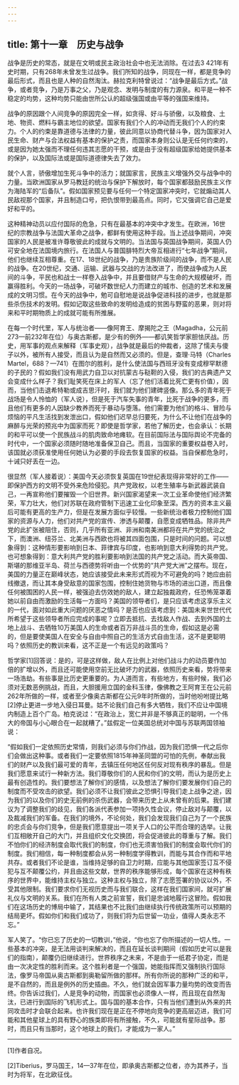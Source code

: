 ```yaml
---
---
---
```

title: 第十一章　历史与战争
---




战争是历史的常态，就是在文明或民主政治社会中也无法消除。在过去3 421年有史时期，只有268年未曾发生过战争。我们所知的战争，同现在一样，都是竞争的最后形式，而且也是人种的自然淘汰。赫拉克利特曾说过：“战争是最后方式。”战争，或者竞争，乃是万事之父，乃是观念、发明与制度的有力源泉。和平是一种不稳定的均势，这种均势只能由世所公认的超级强国或由平等的强国来维持。

战争的原因跟个人间竞争的原因完全一样，如贪得、好斗与骄傲，以及粮食、土地、物资、燃料与霸主地位的欲望。国家有我们个人的冲动而无我们个人的约束力。个人的约束是靠道德与法律的力量，彼此同意以协商代替斗争，因为国家对人民生命、财产与合法权益有基本的保护之责，而国家本身则公认是无任何约束的，或是因为她太强而不理任何违其志愿的干预，或是由于没有超级国家给她提供基本的保护，以及国际法或是国际道德律失去了效力。

就个人言，骄傲增加生死斗争中的活力；就国家言，民族主义增强外交与战争中的力量。当欧洲国家从罗马教廷的统治与保护下解放时，每个国家都鼓励民族主义作为海陆军的“后备队”。假如国家预见要与任何一个特定国家冲突时，它就煽动其人民敌视那个国家，并且制造口号，把仇恨带到最高点。同时，它又强调它自己是爱好和平的。

这种精神动员以应付国际的危急，只有在最基本的冲突中才发生。在欧洲，16世纪的宗教战争与法国大革命之战争，都鲜有使用这种手段。当上述战争期间，冲突国家的人民是被准许尊敬彼此的成就与文明的。当法国与英国战争期间，英国人仍可安全地在法国境内旅行。在法国人与普国腓特烈大帝互相进行“七年战争”期间，他们也继续互相尊重。在17、18世纪的战争，乃是贵族阶级间的战争，而不是人民的战争。在20世纪，交通、运输、武器与交战的方法改进了，而使战争成为人民间的斗争，平民也和战士一样卷入战争中，并且要借财产与生命的大规模破坏，而赢得胜利。今天的一场战争，可破坏数世纪人力而建立的城市、创造的艺术和发展成的文明习惯。在今天的战争中，勉可自慰地是说战争促进科技的进步，也就是那些杀伤技术的发明。假如记取这些致命的发明给造成的贫困与野蛮的恶果，则对将来和平时期物质上的成就可能有所推展。

在每一个时代里，军人与统治者——像阿育王、摩揭陀之王（Magadha，公元前273—前232年在位）与奥古斯都，是少有的例外——都讥笑哲学家胆怯厌战。历史，用军事的观点来解释（军事史观），战争就是最后的仲裁者，这除了懦夫与傻子以外，被所有人接受，而且认为是自然而又必须的。但是，查理·马特（Charles Martel，688？—741）在图尔的胜利，是什么使法国与西班牙没有变成穆罕默德的子民的？假如我们没有用武力自卫以对抗蒙古与鞑靼的入侵，我们的古典遗产又会变成什么样子？我们耻笑死在床上的军人（忘了他们活着比死亡更有价值），因而，当他们击退希特勒或成吉思汗时，我们就为他们建碑竖像。那么多的青年死于战场是令人怜恤的（军人说），但是死于汽车失事的青年，比死于战争的更多，而且他们有更多的人因缺少教养而死于暴动与堕落。他们需要为他们的格斗、冒险与烦恼的平凡生活找到发泄出口，假如他们迟早总归要死，为什么不让他们在战争的麻醉与光荣的预兆中为国家而死？即使是哲学家，若他了解历史，也会承认：长期的和平可以使一个民族战斗的肌肉致命地瘫软。在目前国际法与国际舆论不完备的时代中，一个国家必须随时随地准备保卫自己。而且，当国家的重要权益卷入时，该国就必须获准使用任何她认为必要的手段去恢复国家的权益。当自保都危急时，十诫只好丢在一边。

很显然（军人接着说）：美国今天必须恢复英国在19世纪表现得非常好的工作——即保护西方的文明不受外来危险侵犯。共产党政权，以老生殖率与新武器武装自己，一再宣称他们要摧毁一个旧世界。新兴国家渴望来一次工业革命使他们经济繁荣，军力壮大，他们对苏联在政府管制下迅速工业化印象至深。西方的资本主义最后可能有更高的生产力，但是在发展方面似乎较慢。一些新统治者极力控制他们国家的资源与人力，他们对共产党的宣传、渗透与颠覆，自愿变成牺牲品。除非共产党的此扩张被阻住，否则，几乎所有亚洲、非洲和南美洲都将在共产党的统治之下，而澳洲、纽芬兰、北美洲与西欧也将被其四面包围，只是时间的问题。可以想象得到：这种情形要影响到日本、菲律宾与印度，也影响到意大利得势的共产党。也可想象得到：意大利共产党的胜利要影响到法国的共产党之活动。而大英帝国、斯堪的那维亚半岛、荷兰与西德势将听由一个优势的“共产党大洲”之摆布。现在，美国的力量正在巅峰状态，她应该接受此未来形式而视为不可避免的吗？她应由前线撤退，而让其本身受敌意的国家包围，控制住她货物与市场的进出口道，而且像任何被围困的人民一样，被强迫去仿效她的敌人，建立起独裁政府，任恐怖笼罩着她以前自由而激励的生活每一方面吗？美国的领导者们，是只应该考虑这享乐主义的一代，面对如此重大问题的厌恶之情吗？是否也应该考虑到：美国未来世世代代所希望于这些领导者所应完成的事呢？立即去抵抗、去找敌人作战、去到外国的土地上战斗、去牺牲10万美国人的生命或者百万非战斗员的生命，假如这是必需的，但是要使美国人在安全与自由中照自己的生活方式自由生活，这不是更聪明吗？依照历史的教训来看，这不正是一个有远见的政策吗？

哲学家[1]回答说：是的，可是这样做，敌人在比例上对他们战斗力的动员要作加倍的扩增以外，而且还可能使用空前无比破坏力的武器，依照历史来看，势将带来一场浩劫。有些事是比历史更重要的。为人道而言，有些地方，有些时候，我们必须对无数恶例挑战，而且，大胆援用立国的金科玉律，像佛教之王阿育王在公元前262年所做的一样，或者至少像奥古斯都在公元9年时所做的，当时他吩咐提比略[2]停止更进一步地入侵日耳曼。姑不论我们自己有多大牺牲，我们不应让中国境内制造上百个广岛。柏克说过：“在政治上，宽仁并非是不够真正的聪明，一个伟大的帝国与小心眼合在一起就糟了。”兹假定一位美国总统对中国与苏联两国领袖说：

“假如我们一定依照历史常情，则我们必须与你们作战，因为我们恐惧一代之后你们会做出这种事。或者我们一定要依照1815年神圣同盟的可怕的先例，奉献出我们的财产以及我们最可爱的青年，去镇压任何地区任何反对现有秩序的暴乱。但是我们愿意来试行一种新方法。我们尊敬你们的人民和你们的文明，而认为是历史上最有创造性的。我们要想法了解你们的感情，以及想法了解你们要发展你们自己的制度而不受攻击的欲望。我们必须不让我们彼此之恐惧引导我们走上战争之途，因为我们的以及你们的史无前例的杀伤武器，会带来历史上从未曾有的后果。我们建议为了调整我们的歧见，我们各派代表参加一项持久性会议，停止敌对与颠覆，以及裁减我们的军备。在我们的境外，不论何处，我们会发现我们自己为了一个民族的忠贞会与你们竞争，但是我们愿意提出一项关于人口的公平而合理的选举。让我们互相敞开自己的大门，并且组织文化交换团，将会促进彼此的尊重与了解。我们不怕你们的经济制度会取代我们的制度，你们也无须害怕我们的制度会取代你们的制度。我们相信，每一种制度都会从另一种制度学得教训，而能与其合作而和平地共存。或者我们不论是谁，当维持足够的自卫力时期，应能与其他国家签订互不侵犯与互不颠覆公约，并且由这些文献，世界的秩序能够形成，每个国家在这种有秩序的世界中，能维持主权与独立。这种主权与独立，除了志愿签署的协议以外，不受其他限制。我们要求你们无视历史而与我们联合，这样在我们国家间，就可扩展礼仪与文明的关系。我们在所有人类之前宣誓，我们是忠诚地履行这冒险。假如我们在这场历史的博局中输了，其结果也不比我们由继续执行传统政策所可以预期的结局更坏。假如你们和我们成功了，则我们将为后世留一功业，值得人类永志不忘。”

军人笑了。“你已忘了历史的一切教训，”他说，“你也忘了你所描述的一切人性。一些基本的冲突，是无法用谈判来解决的，而且在延长谈判期间（假如历史可以是我们的指南），颠覆仍旧继续进行。世界秩序之未来，不是由于一纸君子协定，而是由一次决定性的胜利而来。这个胜利者是一个强国，她能指挥而又强制执行国际法，像罗马帝国从奥古斯都到奥勒留所做的那样。所有你所说的那种广泛的和平，是不自然的，而且是例外的历史插曲。不久，他们就会因军事力量均势的改变而告终。你告诉过我们，人是竞争的动物，而国家也必须像人一样，而且现在自然淘汰，已进行到国际的飞机形式上。国与国的基本合作，只有当他们遭到从外来的共同攻击时才会联合起来。也许我们现在是正在不停地向竞争的更高层迈进，我们可能和其他星球上的具有野心的族类即将有所接触，不久，可能就有星际战争。那时，而且只有当那时，这个地球上的我们，才能成为一家人。”



* * *



[1]作者自况。

[2]Tiberius，罗马国王，14—37年在位，即承奥古斯都之位者，亦为其养子，当时为将军，在北欧征伐。